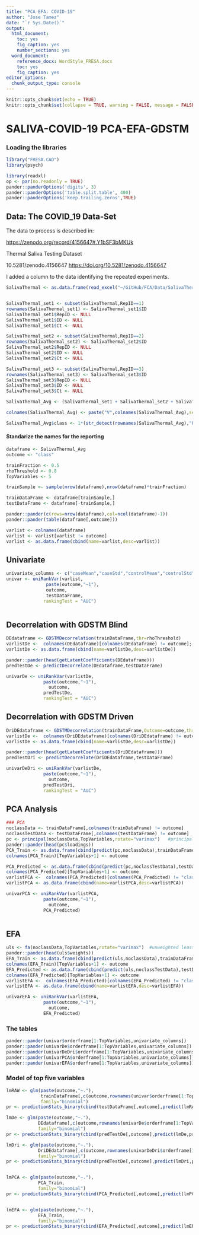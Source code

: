 ```yaml
---
title: "PCA EFA: COVID-19"
author: "Jose Tamez"
date: "`r Sys.Date()`"
output: 
  html_document: 
    toc: yes
    fig_caption: yes
    number_sections: yes
  word_document: 
    reference_docx: WordStyle_FRESA.docx
    toc: yes
    fig_caption: yes
editor_options:
  chunk_output_type: console
---
```



```r
knitr::opts_chunk$set(echo = TRUE)
knitr::opts_chunk$set(collapse = TRUE, warning = FALSE, message = FALSE,comment = "#>")
```

# SALIVA-COVID-19 PCA-EFA-GDSTM

### Loading the libraries

```r
library("FRESA.CAD")
library(psych)

library(readxl)
op <- par(no.readonly = TRUE)
pander::panderOptions('digits', 3)
pander::panderOptions('table.split.table', 400)
pander::panderOptions('keep.trailing.zeros',TRUE)

```



## Data: The COVID_19 Data-Set

The data to process is described in:

<https://zenodo.org/record/4156647#.Y1bSF3bMKUk>


Thermal Saliva Testing Dataset


10.5281/zenodo.4156647
<https://doi.org/10.5281/zenodo.4156647>


I added a column to the data identifying the repeated experiments.

```r

SalivaThermal <- as.data.frame(read_excel("~/GitHub/FCA/Data/SalivaThermal_Source_Data_2.xlsx"))


SalivaThermal_set1 <- subset(SalivaThermal,RepID==1)
rownames(SalivaThermal_set1) <- SalivaThermal_set1$ID
SalivaThermal_set1$RepID <- NULL
SalivaThermal_set1$ID <- NULL
SalivaThermal_set1$Ct <- NULL

SalivaThermal_set2 <- subset(SalivaThermal,RepID==2)
rownames(SalivaThermal_set2) <- SalivaThermal_set2$ID
SalivaThermal_set2$RepID <- NULL
SalivaThermal_set2$ID <- NULL
SalivaThermal_set2$Ct <- NULL

SalivaThermal_set3 <- subset(SalivaThermal,RepID==3)
rownames(SalivaThermal_set3) <- SalivaThermal_set3$ID
SalivaThermal_set3$RepID <- NULL
SalivaThermal_set3$ID <- NULL
SalivaThermal_set3$Ct <- NULL

SalivaThermal_Avg <- (SalivaThermal_set1 + SalivaThermal_set2 + SalivaThermal_set3)/3

colnames(SalivaThermal_Avg) <- paste("V",colnames(SalivaThermal_Avg),sep="_")

SalivaThermal_Avg$class <- 1*(str_detect(rownames(SalivaThermal_Avg),"P"))

```

#### Standarize the names for the reporting

```r
dataframe <- SalivaThermal_Avg
outcome <- "class"

trainFraction <- 0.5
rhoThreshold <- 0.8
TopVariables <- 5

trainSample <- sample(nrow(dataframe),nrow(dataframe)*trainFraction)

trainDataFrame <- dataframe[trainSample,]
testDataFrame <- dataframe[-trainSample,]

```



```r
pander::pander(c(rows=nrow(dataframe),col=ncol(dataframe)-1))
pander::pander(table(dataframe[,outcome]))

varlist <- colnames(dataframe)
varlist <- varlist[varlist != outcome]
varlist <- as.data.frame(cbind(name=varlist,desc=varlist))

```


## Univariate

```r

univariate_columns <- c("caseMean","caseStd","controlMean","controlStd","controlKSP","ROCAUC","wilcox.Zvalue")
univar <- uniRankVar(varlist,
	           paste(outcome,"~1"),
	           outcome,
	           testDataFrame,
              rankingTest = "AUC")



```

## Decorrelation with GDSTM Blind

```r
DEdataframe <- GDSTMDecorrelation(trainDataFrame,thr=rhoThreshold)
varlistDe <-  colnames(DEdataframe)[colnames(DEdataframe) != outcome];
varlistDe <- as.data.frame(cbind(name=varlistDe,desc=varlistDe))

pander::pander(head(getLatentCoefficients(DEdataframe)))
predTestDe <- predictDecorrelate(DEdataframe,testDataFrame)

univarDe <- uniRankVar(varlistDe,
              paste(outcome,"~1"),
	            outcome,
              predTestDe,
              rankingTest = "AUC")


```

## Decorrelation with GDSTM Driven

```r

DriDEdataframe <- GDSTMDecorrelation(trainDataFrame,Outcome=outcome,thr=rhoThreshold)
varlistDe <-  colnames(DriDEdataframe)[colnames(DriDEdataframe) != outcome];
varlistDe <- as.data.frame(cbind(name=varlistDe,desc=varlistDe))

pander::pander(head(getLatentCoefficients(DriDEdataframe)))
predTestDri <- predictDecorrelate(DriDEdataframe,testDataFrame)

univarDeDri <- uniRankVar(varlistDe,
              paste(outcome,"~1"),
	            outcome,
              predTestDri,
              rankingTest = "AUC")


```


## PCA Analysis

```r

### PCA 
noclassData <- trainDataFrame[,colnames(trainDataFrame) != outcome]
noclassTestData <- testDataFrame[,colnames(testDataFrame) != outcome]
pc <- principal(noclassData,TopVariables,rotate="varimax")   #principal components
pander::pander(head(pc$loadings))
PCA_Train <- as.data.frame(cbind(predict(pc,noclassData),trainDataFrame[,outcome]))
colnames(PCA_Train)[TopVariables+1] <- outcome

PCA_Predicted <- as.data.frame(cbind(predict(pc,noclassTestData),testDataFrame[,outcome]))
colnames(PCA_Predicted)[TopVariables+1] <- outcome
varlistPCA <-  colnames(PCA_Predicted)[colnames(PCA_Predicted) != "class"];
varlistPCA <- as.data.frame(cbind(name=varlistPCA,desc=varlistPCA))

univarPCA <- uniRankVar(varlistPCA,
              paste(outcome,"~1"),
	            outcome,
              PCA_Predicted)



```

## EFA
```r

uls <- fa(noclassData,TopVariables,rotate="varimax")  #unweighted least squares is minres 
pander::pander(head(uls$weights)) 
EFA_Train <- as.data.frame(cbind(predict(uls,noclassData),trainDataFrame[,outcome]))
colnames(EFA_Train)[TopVariables+1] <- outcome
EFA_Predicted <- as.data.frame(cbind(predict(uls,noclassTestData),testDataFrame[,outcome]))
colnames(EFA_Predicted)[TopVariables+1] <- outcome
varlistEFA <-  colnames(EFA_Predicted)[colnames(EFA_Predicted) != "class"];
varlistEFA <- as.data.frame(cbind(name=varlistEFA,desc=varlistEFA))

univarEFA <- uniRankVar(varlistEFA,
              paste(outcome,"~1"),
	            outcome,
              EFA_Predicted)


```

### The tables

```r
pander::pander(univar$orderframe[1:TopVariables,univariate_columns])
pander::pander(univarDe$orderframe[1:TopVariables,univariate_columns])
pander::pander(univarDeDri$orderframe[1:TopVariables,univariate_columns])
pander::pander(univarPCA$orderframe[1:TopVariables,univariate_columns])
pander::pander(univarEFA$orderframe[1:TopVariables,univariate_columns])

```

### Model of top five variables

```r

lmRAW <- glm(paste(outcome,"~."),
             trainDataFrame[,c(outcome,rownames(univar$orderframe[1:TopVariables,]))],
             family="binomial")
pr <- predictionStats_binary(cbind(testDataFrame[,outcome],predict(lmRAW,testDataFrame)),"Top Raw",cex=0.95)

lmDe <- glm(paste(outcome,"~."),
            DEdataframe[,c(outcome,rownames(univarDe$orderframe[1:TopVariables,]))],
            family="binomial")
pr <- predictionStats_binary(cbind(predTestDe[,outcome],predict(lmDe,predTestDe)),"Top Blind:GDSTM",cex=0.95)

lmDri <- glm(paste(outcome,"~."),
            DriDEdataframe[,c(outcome,rownames(univarDeDri$orderframe[1:TopVariables,]))],
            family="binomial")
pr <- predictionStats_binary(cbind(predTestDe[,outcome],predict(lmDri,predTestDri)),"Top Driven:GDSTM",cex=0.95)


lmPCA <- glm(paste(outcome,"~."),
            PCA_Train,
            family="binomial")
pr <- predictionStats_binary(cbind(PCA_Predicted[,outcome],predict(lmPCA,PCA_Predicted)),"Top PCA",cex=0.95)


lmEFA <- glm(paste(outcome,"~."),
            EFA_Train,
            family="binomial")
pr <- predictionStats_binary(cbind(EFA_Predicted[,outcome],predict(lmEFA,EFA_Predicted)),"Top EFA",cex=0.95)


```

